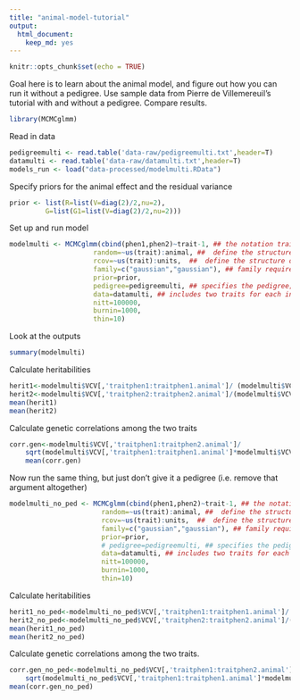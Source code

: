 ```yaml
---
title: "animal-model-tutorial"
output: 
  html_document: 
    keep_md: yes
---
```


```r
knitr::opts_chunk$set(echo = TRUE)
```

Goal here is to learn about the animal model, and figure out how you can run it without a pedigree.
Use sample data from Pierre de Villemereuil’s tutorial with and without a pedigree. Compare results.


```r
library(MCMCglmm)
```

Read in data

```r
pedigreemulti <- read.table('data-raw/pedigreemulti.txt',header=T)
datamulti <- read.table('data-raw/datamulti.txt',header=T)
models_run <- load("data-processed/modelmulti.RData") 
```


Specify priors for the animal effect and the residual variance

```r
prior <- list(R=list(V=diag(2)/2,nu=2),
		 G=list(G1=list(V=diag(2)/2,nu=2)))
```

Set up and run model

```r
modelmulti <- MCMCglmm(cbind(phen1,phen2)~trait-1, ## the notation trait-1 allows us to estimate the mean of each trait, instead of the contrast between the two traits
					 random=~us(trait):animal, ##  define the structure of the variance-covariance matrix for the random effects 
					 rcov=~us(trait):units,  ##  define the structure of the variance-covariance matrix for the residual variances
					 family=c("gaussian","gaussian"), ## family requires a vector with the data distribution of each trait
					 prior=prior,
					 pedigree=pedigreemulti, ## specifies the pedigree; one row for each individual, each column specifies the parents for each individual
					 data=datamulti, ## includes two traits for each individual, i.e. phen1 and phen 2
					 nitt=100000,
					 burnin=1000,
					 thin=10)

```

Look at the outputs

```r
summary(modelmulti)
```

Calculate heritabilities

```r
herit1<-modelmulti$VCV[,'traitphen1:traitphen1.animal']/ (modelmulti$VCV[,'traitphen1:traitphen1.animal']+ modelmulti$VCV[,'traitphen1:traitphen1.units'])
herit2<-modelmulti$VCV[,'traitphen2:traitphen2.animal']/(modelmulti$VCV[,'traitphen2:traitphen2.animal']+modelmulti$VCV[,'traitphen2:traitphen2.units'])
mean(herit1)
mean(herit2)
```

Calculate genetic correlations among the two traits
```r
corr.gen<-modelmulti$VCV[,'traitphen1:traitphen2.animal']/
	sqrt(modelmulti$VCV[,'traitphen1:traitphen1.animal']*modelmulti$VCV[,'traitphen2:traitphen2.animal'])
	mean(corr.gen)
```

Now run the same thing, but just don't give it a pedigree (i.e. remove that argument altogether)

```r
modelmulti_no_ped <- MCMCglmm(cbind(phen1,phen2)~trait-1, ## the notation trait-1 allows us to estimate the mean of each trait, instead of the contrast between the two traits
					   random=~us(trait):animal, ##  define the structure of the variance-covariance matrix for the random effects 
					   rcov=~us(trait):units,  ##  define the structure of the variance-covariance matrix for the residual variances
					   family=c("gaussian","gaussian"), ## family requires a vector with the data distribution of each trait
					   prior=prior,
					   # pedigree=pedigreemulti, ## specifies the pedigree; one row for each individual, each column specifies the parents for each individual
					   data=datamulti, ## includes two traits for each individual, i.e. phen1 and phen 2
					   nitt=100000,
					   burnin=1000,
					   thin=10)
```

Calculate heritabilities

```r
herit1_no_ped<-modelmulti_no_ped$VCV[,'traitphen1:traitphen1.animal']/ (modelmulti_no_ped$VCV[,'traitphen1:traitphen1.animal']+ modelmulti_no_ped$VCV[,'traitphen1:traitphen1.units'])
herit2_no_ped<-modelmulti_no_ped$VCV[,'traitphen2:traitphen2.animal']/(modelmulti_no_ped$VCV[,'traitphen2:traitphen2.animal']+modelmulti_no_ped$VCV[,'traitphen2:traitphen2.units'])
mean(herit1_no_ped)
mean(herit2_no_ped)
```

Calculate genetic correlations among the two traits. 

```r
corr.gen_no_ped<-modelmulti_no_ped$VCV[,'traitphen1:traitphen2.animal']/
	sqrt(modelmulti_no_ped$VCV[,'traitphen1:traitphen1.animal']*modelmulti_no_ped$VCV[,'traitphen2:traitphen2.animal'])
mean(corr.gen_no_ped)
```

